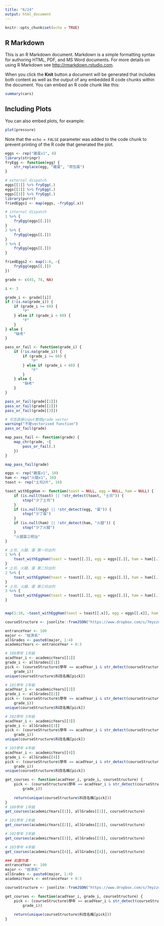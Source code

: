 ```yaml
---
title: "6/24"
output: html_document
---
```


```r
knitr::opts_chunk$set(echo = TRUE)
```

## R Markdown

This is an R Markdown document. Markdown is a simple formatting syntax for authoring HTML, PDF, and MS Word documents. For more details on using R Markdown see <http://rmarkdown.rstudio.com>.

When you click the **Knit** button a document will be generated that includes both content as well as the output of any embedded R code chunks within the document. You can embed an R code chunk like this:

```r
summary(cars)
```

## Including Plots

You can also embed plots, for example:

```r
plot(pressure)
```

Note that the `echo = FALSE` parameter was added to the code chunk to prevent printing of the R code that generated the plot.
```r
eggs <- rep("雞蛋x1", 8)
library(stringr)
fryEgg <- function(egg) {
    str_replace(egg, "雞蛋", "荷包蛋")
}

# external dispatch
eggs[[1]] %>% fryEgg(.)
eggs[[2]] %>% fryEgg(.)
eggs[[3]] %>% fryEgg(.)
library(purrr)
friedEggs1 <- map(eggs, ~fryEgg(.x))

# internal dispatch
1 %>% {
    fryEgg(eggs[[.]])
}
2 %>% {
    fryEgg(eggs[[.]])
}
3 %>% {
    fryEgg(eggs[[.]])
}

friedEggs2 <- map(1:8, ~{
    fryEgg(eggs[[.]])
})
```

```r
grade <- c(45, 74, NA)

i <- 3

grade_i <- grade[[i]]
if (!is.na(grade_i)) {
    if (grade_i >= 60) {
        "P"
    } else if (grade_i < 60) {
        "F"
    }
} else {
    "缺考"
}
```

```r
pass_or_fail <- function(grade_i) {
    if (!is.na(grade_i)) {
        if (grade_i >= 60) {
            "P"
        } else if (grade_i < 60) {
            "F"
        }
    } else {
        "缺考"
    }
}

pass_or_fail(grade[[1]])
pass_or_fail(grade[[2]])
pass_or_fail(grade[[3]])

# 可否直接input整個grade vector
warning("不是vectorised function")
pass_or_fail(grade)
```

```r
map_pass_fail <- function(grade) {
    map_chr(grade, ~{
        pass_or_fail(.)
    })
}
```

```r
map_pass_fail(grade)
```
```r
eggs <- rep("雞蛋x1", 10)
ham <- rep("火腿x1", 10)
toast <- rep("土司2片", 10)

toast_withEggHam <- function(toast = NULL, egg = NULL, ham = NULL) {
    if (is.null(toast) || !str_detect(toast, "土司")) {
        stop("少了土司")
    }
    if (is.null(egg) || !str_detect(egg, "蛋")) {
        stop("少了蛋")
    }
    if (is.null(ham) || !str_detect(ham, "火腿")) {
        stop("少了火腿")
    }
    "火腿蛋三明治"
}

# 土司、火腿、蛋 第一份出列
1 %>% {
    toast_withEggHam(toast = toast[[.]], egg = eggs[[.]], ham = ham[[.]])
}
# 土司、火腿、蛋 第二份出列
2 %>% {
    toast_withEggHam(toast = toast[[.]], egg = eggs[[.]], ham = ham[[.]])
}
# 土司、火腿、蛋 第三份出列
3 %>% {
    toast_withEggHam(toast = toast[[.]], egg = eggs[[.]], ham = ham[[.]])
}


map(1:10, ~toast_withEggHam(toast = toast[[.x]], egg = eggs[[.x]], ham = ham[[.x]]))
```
```r
courseStructure <- jsonlite::fromJSON("https://www.dropbox.com/s/7myzzdnoor21hye/courseStructure2.json?dl=1")
```

```r
entranceYear <- 100
major <- "經濟系"
allGrades <- paste0(major, 1:4)
academicYears <- entranceYear + 0:3

# 100學年 1年級
acadYear_i <- academicYears[[1]]
grade_i <- allGrades[[1]]
pick <- (courseStructure$學年 == acadYear_i & str_detect(courseStructure$應修系級, 
    grade_i))
unique(courseStructure$科目名稱[pick])

# 101學年 2年級
acadYear_i <- academicYears[[2]]
grade_i <- allGrades[[2]]
pick <- (courseStructure$學年 == acadYear_i & str_detect(courseStructure$應修系級, 
    grade_i))
unique(courseStructure$科目名稱[pick])

# 102學年 3年級
acadYear_i <- academicYears[[3]]
grade_i <- allGrades[[3]]
pick <- (courseStructure$學年 == acadYear_i & str_detect(courseStructure$應修系級, 
    grade_i))
unique(courseStructure$科目名稱[pick])

# 103學年 4年級
acadYear_i <- academicYears[[4]]
grade_i <- allGrades[[4]]
pick <- (courseStructure$學年 == acadYear_i & str_detect(courseStructure$應修系級, 
    grade_i))
unique(courseStructure$科目名稱[pick])
```


```r
get_courses <- function(acadYear_i, grade_i, courseStructure) {
    pick <- (courseStructure$學年 == acadYear_i & str_detect(courseStructure$應修系級, 
        grade_i))
    
    return(unique(courseStructure$科目名稱[pick]))
}
# 100學年 1年級
get_courses(academicYears[[1]], allGrades[[1]], courseStructure)

# 101學年 2年級
get_courses(academicYears[[2]], allGrades[[2]], courseStructure)

# 102學年 3年級
get_courses(academicYears[[3]], allGrades[[3]], courseStructure)

# 103學年 4年級
get_courses(academicYears[[4]], allGrades[[4]], courseStructure)
```

```r
### 前置作業
entranceYear <- 100
major <- "經濟系"
allGrades <- paste0(major, 1:4)
academicYears <- entranceYear + 0:3

courseStructure <- jsonlite::fromJSON("https://www.dropbox.com/s/7myzzdnoor21hye/courseStructure2.json?dl=1")

get_courses <- function(acadYear_i, grade_i, courseStructure) {
    pick <- (courseStructure$學年 == acadYear_i & str_detect(courseStructure$應修系級, 
        grade_i))
    
    return(unique(courseStructure$科目名稱[pick]))
}
```

